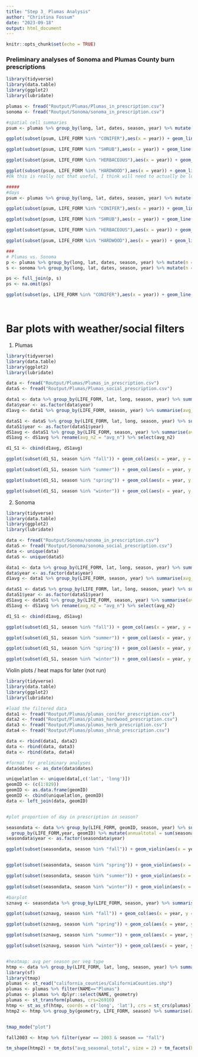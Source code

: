 ```yaml
---
title: "Step 3_ Plumas Analysis"
author: "Christina Fossum"
date: "2023-09-18"
output: html_document
---
```


```r
knitr::opts_chunk$set(echo = TRUE)
```

### Preliminary analyses of Sonoma and Plumas County burn prescriptions

```R
library(tidyverse)
library(data.table)
library(ggplot2)
library(lubridate)

plumas <- fread("Routput/Plumas/Plumas_in_prescription.csv")
sonoma <- fread("Routput/Sonoma/sonoma_in_prescription.csv")

#spatial cell summaries
psum <- plumas %>% group_by(long, lat, dates, season, year) %>% mutate(n = n()) %>% ungroup() %>% group_by(LIFE_FORM, year, season, dates)  %>% summarise(ncells = sum(n)) %>% ungroup() %>% group_by(LIFE_FORM, year, season) %>% summarise(MEAN = mean(ncells), MAX = max(ncells), MIN = min(ncells), MEDIAN = median(ncells)) %>% ungroup()

ggplot(subset(psum, LIFE_FORM %in% "CONIFER"),aes(x = year)) + geom_line(aes(y = MEDIAN), col = 'brown') + geom_line(aes(y = MEAN), col = 'black') + geom_line(aes(y = MIN), col = 'blue')  + geom_line(aes(y = MAX), col = 'red')+ facet_wrap(vars(season))

ggplot(subset(psum, LIFE_FORM %in% "SHRUB"),aes(x = year)) + geom_line(aes(y = MEDIAN), col = 'brown') + geom_line(aes(y = MEAN), col = 'black') + geom_line(aes(y = MIN), col = 'blue')  + geom_line(aes(y = MAX), col = 'red')+ facet_wrap(vars(season))

ggplot(subset(psum, LIFE_FORM %in% "HERBACEOUS"),aes(x = year)) + geom_line(aes(y = MEDIAN), col = 'brown') + geom_line(aes(y = MEAN), col = 'black') + geom_line(aes(y = MIN), col = 'blue')  + geom_line(aes(y = MAX), col = 'red')+ facet_wrap(vars(season))

ggplot(subset(psum, LIFE_FORM %in% "HARDWOOD"),aes(x = year)) + geom_line(aes(y = MEDIAN), col = 'brown') + geom_line(aes(y = MEAN), col = 'black') + geom_line(aes(y = MIN), col = 'blue')  + geom_line(aes(y = MAX), col = 'red')+ facet_wrap(vars(season))
#Ok this is really not that useful, I think will need to actually be looked at spatially

#####
#days
psum <- plumas %>% group_by(long, lat, dates, season, year) %>% mutate(n = n()) %>% ungroup() %>% group_by(LIFE_FORM, year, season, long, lat)  %>% summarise(ndays = sum(n)) %>% ungroup() %>% group_by(LIFE_FORM, year, season) %>% summarise(MEAN = mean(ndays), MAX = max(ndays), MIN = min(ndays), MEDIAN = median(ndays)) %>% ungroup()

ggplot(subset(psum, LIFE_FORM %in% "CONIFER"),aes(x = year)) + geom_line(aes(y = MEDIAN), col = 'brown') + geom_line(aes(y = MEAN), col = 'black') + geom_line(aes(y = MIN), col = 'blue')  + geom_line(aes(y = MAX), col = 'red')+ facet_wrap(vars(season))

ggplot(subset(psum, LIFE_FORM %in% "SHRUB"),aes(x = year)) + geom_line(aes(y = MEDIAN), col = 'brown') + geom_line(aes(y = MEAN), col = 'black') + geom_line(aes(y = MIN), col = 'blue')  + geom_line(aes(y = MAX), col = 'red')+ facet_wrap(vars(season))

ggplot(subset(psum, LIFE_FORM %in% "HERBACEOUS"),aes(x = year)) + geom_line(aes(y = MEDIAN), col = 'brown') + geom_line(aes(y = MEAN), col = 'black') + geom_line(aes(y = MIN), col = 'blue')  + geom_line(aes(y = MAX), col = 'red')+ facet_wrap(vars(season))

ggplot(subset(psum, LIFE_FORM %in% "HARDWOOD"),aes(x = year)) + geom_line(aes(y = MEDIAN), col = 'brown') + geom_line(aes(y = MEAN), col = 'black') + geom_line(aes(y = MIN), col = 'blue')  + geom_line(aes(y = MAX), col = 'red')+ facet_wrap(vars(season))

###
# Plumas vs. Sonoma
p <- plumas %>% group_by(long, lat, dates, season, year) %>% mutate(n = n()) %>% ungroup() %>% group_by(LIFE_FORM, year, season, long, lat)  %>% summarise(ndays = sum(n)) %>% ungroup() %>% group_by(LIFE_FORM, year, season) %>% summarise(pmean = mean(ndays)) %>% ungroup()
s <- sonoma %>% group_by(long, lat, dates, season, year) %>% mutate(n = n()) %>% ungroup() %>% group_by(LIFE_FORM, year, season, long, lat)  %>% summarise(ndays = sum(n)) %>% ungroup() %>% group_by(LIFE_FORM, year, season) %>% summarise(smean = mean(ndays)) %>% ungroup()

ps <- full_join(p, s)
ps <- na.omit(ps)

ggplot(subset(ps, LIFE_FORM %in% "CONIFER"),aes(x = year)) + geom_line(aes(y = pmean), col = 'brown') + geom_line(aes(y = smean), col = 'black') +  facet_wrap(vars(season))




```



# Bar plots with weather/social filters

1. Plumas
```r
library(tidyverse)
library(data.table)
library(ggplot2)
library(lubridate)

data <- fread("Routput/Plumas/Plumas_in_prescription.csv")
dataS <- fread("Routput/Plumas/Plumas_social_prescription.csv")

data1 <- data %>% group_by(LIFE_FORM, lat, long, season, year) %>% summarise(total = n()) %>% ungroup() %>%group_by(long, lat, LIFE_FORM, year, season) %>% summarise(seasonaltotal = sum(total)) %>% ungroup() %>% group_by(LIFE_FORM,year, lat, long) %>% mutate(annualtotal = sum(seasonaltotal)) %>%  ungroup() 
data$year <- as.factor(data$year)
d1avg <- data1 %>% group_by(LIFE_FORM, season, year) %>% summarise(avg_n = mean(seasonaltotal)) %>% ungroup()

dataS1 <- dataS %>% group_by(LIFE_FORM, lat, long, season, year) %>% summarise(total = n()) %>% ungroup() %>%group_by(long, lat, LIFE_FORM, year, season) %>% summarise(seasonaltotal = sum(total)) %>% ungroup() %>% group_by(LIFE_FORM,year, lat, long) %>% mutate(annualtotal = sum(seasonaltotal)) %>%  ungroup() 
dataS1$year <- as.factor(dataS1$year)
dS1avg <- dataS1 %>% group_by(LIFE_FORM, season, year) %>% summarise(avg_n = mean(seasonaltotal)) %>% ungroup()
dS1avg <- dS1avg %>% rename(avg_n2 = "avg_n") %>% select(avg_n2)

d1_S1 <- cbind(d1avg, dS1avg)

ggplot(subset(d1_S1, season %in% "fall")) + geom_col(aes(x = year, y = avg_n), fill = 'black') + geom_col(aes(x = year, y = avg_n2), fill = 'red') + facet_wrap(vars(LIFE_FORM)) + labs(title = "Fall days in prescription - Plumas", y = "number of days in prescription") + theme_minimal()

ggplot(subset(d1_S1, season %in% "summer")) + geom_col(aes(x = year, y = avg_n), fill = 'black') + geom_col(aes(x = year, y = avg_n2), fill = 'red') + facet_wrap(vars(LIFE_FORM)) + labs(title = "Summer days in prescription - Plumas", y = "number of days in prescription") + theme_minimal()

ggplot(subset(d1_S1, season %in% "spring")) + geom_col(aes(x = year, y = avg_n), fill = 'black') + geom_col(aes(x = year, y = avg_n2), fill = 'red') + facet_wrap(vars(LIFE_FORM)) + labs(title = "Spring days in prescription - Plumas", y = "number of days in prescription") + theme_minimal()

ggplot(subset(d1_S1, season %in% "winter")) + geom_col(aes(x = year, y = avg_n), fill = 'black') + geom_col(aes(x = year, y = avg_n2), fill = 'red') + facet_wrap(vars(LIFE_FORM)) + labs(title = "Winter days in prescription - Plumas", y = "number of days in prescription") + theme_minimal()

```

2. Sonoma
```r
library(tidyverse)
library(data.table)
library(ggplot2)
library(lubridate)

data <- fread("Routput/Sonoma/sonoma_in_prescription.csv")
dataS <- fread("Routput/Sonoma/sonoma_social_prescription.csv")
data <- unique(data)
dataS <- unique(dataS)

data1 <- data %>% group_by(LIFE_FORM, lat, long, season, year) %>% summarise(total = n()) %>% ungroup() %>%group_by(long, lat, LIFE_FORM, year, season) %>% summarise(seasonaltotal = sum(total)) %>% ungroup() %>% group_by(LIFE_FORM,year, lat, long) %>% mutate(annualtotal = sum(seasonaltotal)) %>%  ungroup() 
data$year <- as.factor(data$year)
d1avg <- data1 %>% group_by(LIFE_FORM, season, year) %>% summarise(avg_n = mean(seasonaltotal)) %>% ungroup()

dataS1 <- dataS %>% group_by(LIFE_FORM, lat, long, season, year) %>% summarise(total = n()) %>% ungroup() %>%group_by(long, lat, LIFE_FORM, year, season) %>% summarise(seasonaltotal = sum(total)) %>% ungroup() %>% group_by(LIFE_FORM,year, lat, long) %>% mutate(annualtotal = sum(seasonaltotal)) %>%  ungroup() 
dataS1$year <- as.factor(dataS1$year)
dS1avg <- dataS1 %>% group_by(LIFE_FORM, season, year) %>% summarise(avg_n = mean(seasonaltotal)) %>% ungroup()
dS1avg <- dS1avg %>% rename(avg_n2 = "avg_n") %>% select(avg_n2)

d1_S1 <- cbind(d1avg, dS1avg)

ggplot(subset(d1_S1, season %in% "fall")) + geom_col(aes(x = year, y = avg_n), fill = 'black') + geom_col(aes(x = year, y = avg_n2), fill = 'red') + facet_wrap(vars(LIFE_FORM)) + labs(title = "Fall days in prescription - Sonoma", y = "number of days in prescription") + theme_minimal()

ggplot(subset(d1_S1, season %in% "summer")) + geom_col(aes(x = year, y = avg_n), fill = 'black') + geom_col(aes(x = year, y = avg_n2), fill = 'red') + facet_wrap(vars(LIFE_FORM)) + labs(title = "Summer days in prescription - Sonoma", y = "number of days in prescription") + theme_minimal()

ggplot(subset(d1_S1, season %in% "spring")) + geom_col(aes(x = year, y = avg_n), fill = 'black') + geom_col(aes(x = year, y = avg_n2), fill = 'red') + facet_wrap(vars(LIFE_FORM)) + labs(title = "Spring days in prescription - Sonoma", y = "number of days in prescription") + theme_minimal()

ggplot(subset(d1_S1, season %in% "winter")) + geom_col(aes(x = year, y = avg_n), fill = 'black') + geom_col(aes(x = year, y = avg_n2), fill = 'red') + facet_wrap(vars(LIFE_FORM)) + labs(title = "Winter days in prescription - Sonoma", y = "number of days in prescription") + theme_minimal()

```




 Violin plots / heat maps for later (not run)
```r
library(tidyverse)
library(data.table)
library(ggplot2)
library(lubridate)

#load the filtered data
data1 <- fread("Routput/Plumas/plumas_conifer_prescription.csv")
data2 <- fread("Routput/Plumas/plumas_hardwood_prescription.csv")
data3 <- fread("Routput/Plumas/plumas_herb_prescription.csv")
data4 <- fread("Routput/Plumas/plumas_shrub_prescription.csv")

data <- rbind(data1, data2)
data <- rbind(data, data3)
data <- rbind(data, data4)

#format for preliminary analyses
data$dates <- as_date(data$dates)

uniquelatlon <- unique(data[,c('lat', 'long')]) 
geomID <- (c(1:829))
geomID <- as.data.frame(geomID)
geomID <- cbind(uniquelatlon, geomID)
data <- left_join(data, geomID)


#plot proportion of day in prescription in season?

seasondata <- data %>% group_by(LIFE_FORM, geomID, season, year) %>% summarise(seasonaltotal = n()) %>% ungroup() %>%
  group_by(LIFE_FORM,year, geomID) %>% mutate(annualtotal = sum(seasonaltotal)) %>%  ungroup() %>% ungroup() 
seasondata$year <- as.factor(seasondata$year)

ggplot(subset(seasondata, season %in% "fall")) + geom_violin(aes(x = year, y = seasonaltotal)) + facet_wrap(vars(LIFE_FORM)) + labs(title = "Fall days in prescription", y = "number of days in prescription") + theme_minimal()


ggplot(subset(seasondata, season %in% "spring")) + geom_violin(aes(x = year, y = seasonaltotal)) + facet_wrap(vars(LIFE_FORM)) + labs(title = "Spring days in prescription", y = "number of days in prescription") + theme_minimal()

ggplot(subset(seasondata, season %in% "summer")) + geom_violin(aes(x = year, y = seasonaltotal)) + facet_wrap(vars(LIFE_FORM)) + labs(title = "Summer days in prescription", y = "number of days in prescription")+ theme_minimal()
  
ggplot(subset(seasondata, season %in% "winter")) + geom_violin(aes(x = year, y = seasonaltotal)) + facet_wrap(vars(LIFE_FORM)) + labs(title = "Winter days in prescription", y = "number of days in prescription") + theme_minimal()

#barplot
sznavg <- seasondata %>% group_by(LIFE_FORM, season, year) %>% summarise(avg_n = mean(seasonaltotal)) %>% ungroup()

ggplot(subset(sznavg, season %in% "fall")) + geom_col(aes(x = year, y = avg_n)) + facet_wrap(vars(LIFE_FORM)) + labs(title = "Fall days in prescription", y = "number of days in prescription") + theme_minimal()

ggplot(subset(sznavg, season %in% "spring")) + geom_col(aes(x = year, y = avg_n)) + facet_wrap(vars(LIFE_FORM)) + labs(title = "Spring days in prescription", y = "number of days in prescription") + theme_minimal()

ggplot(subset(sznavg, season %in% "summer")) + geom_col(aes(x = year, y = avg_n)) + facet_wrap(vars(LIFE_FORM)) + labs(title = "Summer days in prescription", y = "number of days in prescription") + theme_minimal()

ggplot(subset(sznavg, season %in% "winter")) + geom_col(aes(x = year, y = avg_n)) + facet_wrap(vars(LIFE_FORM)) + labs(title = "Winter days in prescription", y = "number of days in prescription") + theme_minimal()


#heatmap: avg per season per veg type
htmp <- data %>% group_by(LIFE_FORM, lat, long, season, year) %>% summarise(seasonaltotal = n()) %>% ungroup() %>%group_by(LIFE_FORM,year, lat, long) %>% mutate(annualtotal = sum(seasonaltotal)) %>%  ungroup() %>% ungroup() 
library(sf)
library(tmap)
plumas <- st_read("california_counties/CaliforniaCounties.shp")
plumas <- plumas %>% filter(NAME=="Plumas")
plumas <- plumas %>% dplyr::select(NAME, geometry)
plumas <- st_transform(plumas, crs=26910)
htmp <- st_as_sf(htmp, coords = c('long', 'lat'), crs = st_crs(plumas))
htmp2 <- htmp %>% group_by(geometry, LIFE_FORM, season) %>% summarise(avg_seasonal_total = mean(seasonaltotal))


tmap_mode("plot")

fall2003 <- htmp %>% filter(year == 2003 & season == "fall")

tm_shape(htmp2) + tm_dots("avg_seasonal_total", size = 2) + tm_facets(by = c("LIFE_FORM", "season")) 

```
















